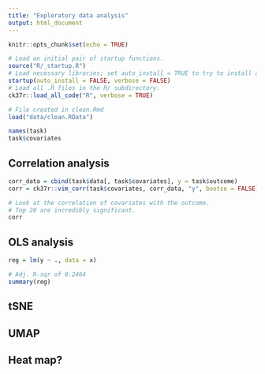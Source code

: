 ```yaml
---
title: "Exploratory data analysis"
output: html_document
---
```


```r
knitr::opts_chunk$set(echo = TRUE)

# Load an initial pair of startup functions.
source("R/_startup.R")
# Load necessary libraries; set auto_install = TRUE to try to install any needed packages.
startup(auto_install = FALSE, verbose = FALSE)
# Load all .R files in the R/ subdirectory.
ck37r::load_all_code("R", verbose = TRUE)

# File created in clean.Rmd
load("data/clean.RData")

names(task)
task$covariates
```

## Correlation analysis

```r
corr_data = cbind(task$data[, task$covariates], y = task$outcome)
corr = ck37r::vim_corr(task$covariates, corr_data, "y", bootse = FALSE)

# Look at the correlation of covariates with the outcome.
# Top 20 are incredibly significant.
corr
```

## OLS analysis

```r
reg = lm(y ~ ., data = x)

# Adj. R-sqr of 0.2464
summary(reg)
```

## tSNE

## UMAP

## Heat map?
